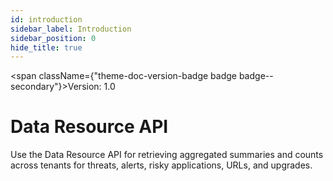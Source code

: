 ```yaml
---
id: introduction
sidebar_label: Introduction
sidebar_position: 0
hide_title: true
---
```


<span className={"theme-doc-version-badge badge badge--secondary"}>Version: 1.0</span>

# Data Resource API



Use the Data Resource API for retrieving aggregated summaries and counts across tenants for threats, alerts, risky applications, URLs, and upgrades.



      